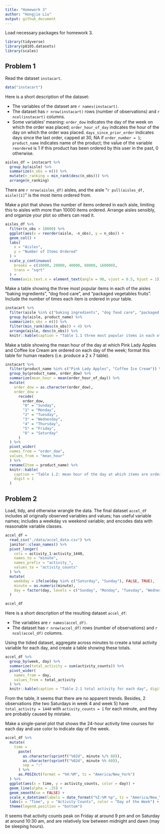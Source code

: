 ```yaml
---
title: "Homework 3"
author: "Hongjie Liu"
output: github_document
---
```



Load necessary packages for homework 3.

```r
library(tidyverse)
library(p8105.datasets)
library(scales)
```


## Problem 1

Read the dataset `instacart`.

```r
data("instacart")
```

Here is a short description of the dataset:

* The variables of the dataset are ``r names(instacart)``.
* The dataset has `r nrow(instacart)` rows (number of observations) and `r ncol(instacart)` columns.
* Some variables' meaning: `order_dow` indicates the day of the week on which the order was placed; `order_hour_of_day` indicates the hour of the day on which the order was placed. `days_since_prior_order` indicates days since the last order, capped at 30, NA if `order_number = 1`; `product_name` indicates name of the product; the value of the variable `reordered` is 1 if this product has been ordered by this user in the past, 0 otherwise.

```r
aisles_df = instacart %>% 
  group_by(aisle) %>% 
  summarize(n_obs = n()) %>% 
  mutate(n_ranking = min_rank(desc(n_obs))) %>% 
  arrange(n_ranking)
```

There are `r nrow(aisles_df)` aisles, and the aisle "`r pull(aisles_df, aisle)[1]`" is the most items ordered from.

Make a plot that shows the number of items ordered in each aisle, limiting this to aisles with more than 10000 items ordered. Arrange aisles sensibly, and organize your plot so others can read it.

```r
aisles_df %>% 
  filter(n_obs > 10000) %>% 
  ggplot(aes(x = reorder(aisle, -n_obs), y = n_obs)) +
  geom_col() +
  labs(
    x = "Aisles",
    y = "Number of Items Ordered"
  ) +
  scale_y_continuous(
    breaks = c(10000, 20000, 40000, 80000, 160000),
    trans = "sqrt"
  ) +
  theme(axis.text.x = element_text(angle = 90, vjust = 0.5, hjust = 1))
```

Make a table showing the three most popular items in each of the aisles “baking ingredients”, “dog food care”, and “packaged vegetables fruits”. Include the number of times each item is ordered in your table.

```r
instacart %>% 
  filter(aisle %in% c("baking ingredients", "dog food care", "packaged vegetables fruits")) %>% 
  group_by(aisle, product_name) %>% 
  summarize(n_obs = n()) %>% 
  filter(min_rank(desc(n_obs)) < 4) %>% 
  arrange(aisle, desc(n_obs)) %>% 
  knitr::kable(caption = "Table 1.1 three most popular items in each of the aisles", col.names = c("Aisle", "Item", "Number of Times Ordered"))
```

Make a table showing the mean hour of the day at which Pink Lady Apples and Coffee Ice Cream are ordered on each day of the week; format this table for human readers (i.e. produce a 2 x 7 table).

```r
instacart %>% 
  filter(product_name %in% c("Pink Lady Apples", "Coffee Ice Cream")) %>% 
  group_by(product_name, order_dow) %>% 
  summarize(mean_hour = mean(order_hour_of_day)) %>% 
  mutate(
    order_dow = as.character(order_dow),
    order_dow = 
      recode(
        order_dow, 
        "0" = "Sunday",
        "1" = "Monday",
        "2" = "Tuesday",
        "3" = "Wednesday",
        "4" = "Thursday",
        "5" = "Friday",
        "6" = "Saturday"
      )
  ) %>% 
  pivot_wider(
  names_from = "order_dow", 
  values_from = "mean_hour"
  ) %>% 
  rename(Item = product_name) %>% 
  knitr::kable(
    caption = "Table 1.2: mean hour of the day at which items are ordered on each day of the week",
    digit = 1
  )
```


## Problem 2


Load, tidy, and otherwise wrangle the data. The final dataset `accel_df` includes all originally observed variables and values; has useful variable names; includes a weekday vs weekend variable; and encodes data with reasonable variable classes.

```r
accel_df =
  read_csv("./data/accel_data.csv") %>% 
  janitor::clean_names() %>% 
  pivot_longer(
    cols = activity_1:activity_1440,
    names_to = "minute",
    names_prefix = "activity_",
    values_to = "activity_counts"
  ) %>% 
  mutate(
    weekday = ifelse(day %in% c("Saturday", "Sunday"), FALSE, TRUE),
    minute = as.numeric(minute),
    day = factor(day, levels = c("Sunday", "Monday", "Tuesday", "Wednesday", "Thursday", "Friday", "Saturday"))
  )

accel_df
```

Here is a short description of the resulting dataset `accel_df`:

* The variables are ``r names(accel_df)``.
* The dataset has `r nrow(accel_df)` rows (number of observations) and `r ncol(accel_df)` columns.

Using the tidied dataset, aggregate across minutes to create a total activity variable for each day, and create a table showing these totals.

```r
accel_df %>% 
  group_by(week, day) %>% 
  summarize(total_activity = sum(activity_counts)) %>% 
  pivot_wider(
    names_from = day,
    values_from = total_activity
  ) %>% 
  knitr::kable(caption = "Table 2.1 total activity for each day", digit = 0)
```

From the table, it seems that there are no apparent trends. Besides, 2 observations (the two Saturdays in week 4 and week 5) have `total_activity = 1440` with `activity_counts = 1` for each minute, and they are probably caused by mistake.

Make a single-panel plot that shows the 24-hour activity time courses for each day and use color to indicate day of the week.

```r
accel_df %>% 
  mutate(
    time =
      paste(
        as.character(sprintf("%02d", minute %/% 60)),
        as.character(sprintf("%02d", minute %% 60)),
        sep = ":"
      ) %>% 
      as.POSIXct(format = "%H:%M", tz = "America/New_York")
  ) %>% 
  ggplot(aes(x = time, y = activity_counts, color = day)) +
  geom_line(alpha = .25) +
  geom_smooth(se = FALSE) +
  scale_x_datetime(labels = date_format("%I:%M %p", tz = "America/New_York")) +
  labs(x = "Time", y = "Activity Counts", color = "Day of the Week") +
  theme(legend.position = "bottom")
```

It seems that activity counts peak on Friday at around 9 pm and on Saturday at around 10:30 am, and are relatively low between midnight and dawn (may be sleeping hours).
